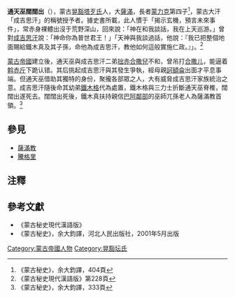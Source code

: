 '''通天巫闊闊出'''（{{bd|12世纪||？||catIdx=K}}），蒙古[[晃豁塔歹氏|晃豁塔歹氏]]人，大[[薩滿|薩滿]]，長者[[蒙力克|蒙力克]]第四子<ref>《蒙古秘史》，余大鈞譯，404頁</ref>，蒙古大汗「成吉思汗」的稱號授予者。據史書所載，此人慣于「揭示玄機，預言未來事件」，常赤身裸體出沒于荒野深山，回來說：「神在和我談話，我在上天巡游。」曾對[[成吉思汗|成吉思汗]]說：「神命你為普世君王！」「天神與我談過話，他說：『我已把整個地面賜給鐵木真及其子孫，命他為成吉思汗，教他如何這般實施仁政。』」。<ref>《蒙古秘史現代漢語版》第228頁</ref>

[[蒙古帝國|蒙古帝國]]建立後，通天巫與成吉思汗二弟[[拙赤合撒兒|拙赤合撒兒]]不和，曾吊打[[拙赤合撒兒|合撒儿]]，能逼着[[斡赤斤|斡赤斤]]下跪认错。其后挑起成吉思汗與其發生爭執，經母親[[訶額侖|訶額侖]]出面才平息事端。但通天巫借助其獨特的身份，聚攏各部眾之人，大有威脅成吉思汗家族統治之意。成吉思汗隨後命其幼弟[[鐵木格|鐵木格]]代為處置，鐵木格與三力士折斷通天巫脊椎，闊闊出遂死去。闊闊出死後，鐵木真扶持親信[[巴阿鄰|巴阿鄰部]]的巫師兀孫老人為薩滿教首領。<ref>《蒙古秘史》，余大鈞譯，333頁</ref>

== 參見 ==
*[[薩滿教|薩滿教]]
*[[騰格里|騰格里]]
== 注釋 ==
{{reflist}}
== 參考文獻 ==
*《蒙古秘史現代漢語版》
*《蒙古秘史》，余大鈞譯，河北人民出版社，2001年5月出版

[[Category:蒙古帝國人物|Category:蒙古帝國人物]]
[[Category:晃豁坛氏|Category:晃豁坛氏]]